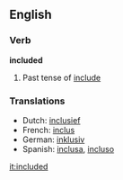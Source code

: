 ==English==

===Verb===
'''included'''
#Past tense of [[include]]

===Translations===

*Dutch: [[inclusief]]
*French: [[inclus]]
*German: [[inklusiv]]
*Spanish: [[inclusa]], [[incluso]]

[[it:included]]